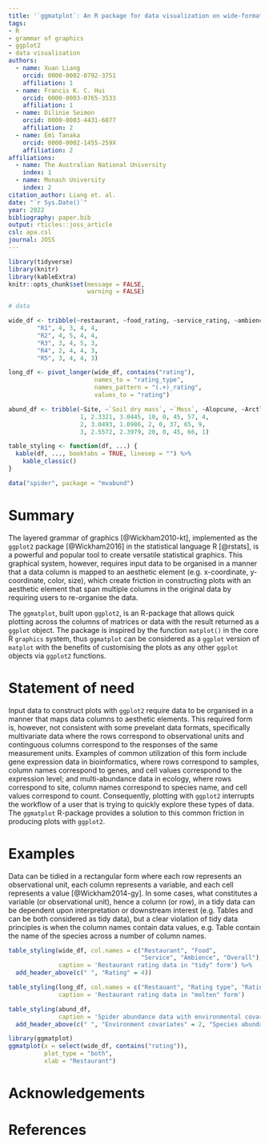 ```yaml
---
title: '`ggmatplot`: An R package for data visualization on wide-format data'
tags:
- R
- grammar of graphics
- ggplot2
- data visualisation
authors:
  - name: Xuan Liang
    orcid: 0000-0002-0792-3751
    affiliation: 1
  - name: Francis K. C. Hui
    orcid: 0000-0003-0765-3533
    affiliation: 1
  - name: Dilinie Seimon
    orcid: 0000-0003-4431-6077
    affiliation: 2
  - name: Emi Tanaka
    orcid: 0000-0002-1455-259X
    affiliation: 2
affiliations:
  - name: The Australian National University
    index: 1
  - name: Monash University
    index: 2
citation_author: Liang et. al.
date: "`r Sys.Date()`"
year: 2022
bibliography: paper.bib
output: rticles::joss_article
csl: apa.csl
journal: JOSS
---
```



```r
library(tidyverse)
library(knitr)
library(kableExtra)
knitr::opts_chunk$set(message = FALSE,
                      warning = FALSE)

# data 

wide_df <- tribble(~restaurant, ~food_rating, ~service_rating, ~ambience_rating, ~overall_rating,
        "R1", 4, 3, 4, 4,
        "R2", 4, 5, 4, 4,
        "R3", 3, 4, 5, 3, 
        "R4", 2, 4, 4, 3, 
        "R5", 3, 4, 4, 3)

long_df <- pivot_longer(wide_df, contains("rating"), 
                        names_to = "rating_type",
                        names_pattern = "(.+)_rating",
                        values_to = "rating")

abund_df <- tribble(~Site, ~`Soil dry mass`, ~`Moss`, ~Alopcune, ~Arctlute, ~Pardpull, ~Trocterr, ~Zoraspin,
                    1, 2.3321, 3.0445, 10, 0, 45, 57, 4,
                    2, 3.0493, 1.0986, 2, 0, 37, 65, 9,
                    3, 2.5572, 2.3979, 20, 0, 45, 66, 1)

table_styling <- function(df, ...) {
  kable(df, ..., booktabs = TRUE, linesep = "") %>% 
    kable_classic()
}

data("spider", package = "mvabund")
```



# Summary

The layered grammar of graphics [@Wickham2010-kt], implemented as the `ggplot2` package [@Wickham2016] in the statistical language R [@rstats], is a powerful and popular tool to create versatile statistical graphics. This graphical system, however, requires input data to be organised in a manner that a data column is mapped to an aesthetic element (e.g. x-coordinate, y-coordinate, color, size), which create friction in constructing plots with an aesthetic element that span multiple columns in the original data by requiring users to re-organise the data.  

The `ggmatplot`, built upon `ggplot2`, is an R-package that allows quick plotting across the columns of matrices or data with the result returned as a `ggplot` object. The package is inspired by the function `matplot()` in the core R `graphics` system, thus `ggmatplot` can be considered as a `ggplot` version of `matplot` with the benefits of customising the plots as any other `ggplot` objects via `ggplot2` functions.


# Statement of need

Input data to construct plots with `ggplot2` require data to be organised in a manner that maps data columns to aesthetic elements. This required form is, however, not consistent with some prevelant data formats, specifically multivariate data where the rows correspond to observational units and continguous columns correspond to the responses of the same measurement units. Examples of common utilization of this form include gene expression data in bioinformatics, where rows correspond to samples, column names correspond to genes, and cell values correspond to the expression level; and multi-abundance data in ecology, where rows correspond to site, column names correspond to species name, and cell values correspond to count. Consequently, plotting with `ggplot2` interrupts the workflow of a user that is trying to quickly explore these types of data. The `ggmatplot` R-package provides a solution to this common friction in producing plots with `ggplot2`. 


# Examples


Data can be tidied in a rectangular form where each row represents an observational unit, each column represents a variable, and each cell represents a value [@Wickham2014-gy]. In some cases, what constitutes a variable (or observational unit), hence a column (or row), in a tidy data can be dependent upon interpretation or downstream interest (e.g. Tables \ref{tab:tab1} and \ref{tab:tab2} can be both considered as tidy data), but a clear violation of tidy data principles is when the column names contain data values, e.g. Table \ref{tab:tab3} contain the name of the species across a number of column names.


```r
table_styling(wide_df, col.names = c("Restaurant", "Food",
                                     "Service", "Ambience", "Overall"),
              caption = 'Restaurant rating data in "tidy" form') %>% 
  add_header_above(c(" ", "Rating" = 4))
```

```r
table_styling(long_df, col.names = c("Restauant", "Rating type", "Rating"),
              caption = 'Restaurant rating data in "molten" form')
```

```r
table_styling(abund_df,
              caption = 'Spider abundance data with environmental covariates.') %>% 
  add_header_above(c(" ", "Environment covariates" = 2, "Species abundance" = 5))
```

```r
library(ggmatplot)
ggmatplot(x = select(wide_df, contains("rating")),
          plot_type = "both",
          xlab = "Restaurant")
```


# Acknowledgements



# References
